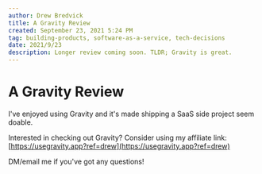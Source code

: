 ```yaml
---
author: Drew Bredvick
title: A Gravity Review
created: September 23, 2021 5:24 PM
tag: building-products, software-as-a-service, tech-decisions
date: 2021/9/23
description: Longer review coming soon. TLDR; Gravity is great.
---
```



<OGImage title="A Gravity Review" />

# A Gravity Review

I've enjoyed using Gravity and it's made shipping a SaaS side project seem doable.

Interested in checking out Gravity? Consider using my affiliate link: [https://usegravity.app?ref=drew](https://usegravity.app?ref=drew)

DM/email me if you've got any questions!
